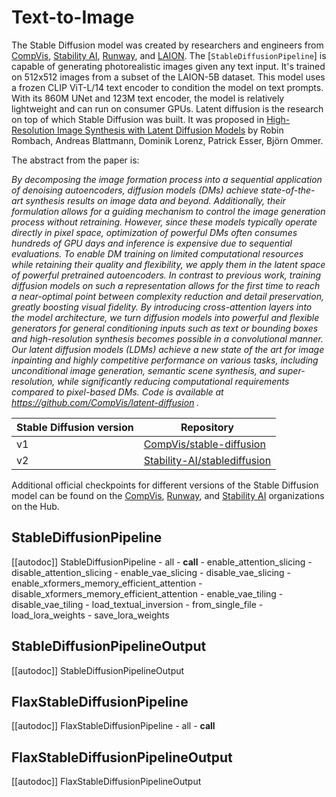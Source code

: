 <!--Copyright 2023 The HuggingFace Team. All rights reserved.

Licensed under the Apache License, Version 2.0 (the "License"); you may not use this file except in compliance with
the License. You may obtain a copy of the License at

http://www.apache.org/licenses/LICENSE-2.0

Unless required by applicable law or agreed to in writing, software distributed under the License is distributed on
an "AS IS" BASIS, WITHOUT WARRANTIES OR CONDITIONS OF ANY KIND, either express or implied. See the License for the
specific language governing permissions and limitations under the License.
-->

# Text-to-Image

The Stable Diffusion model was created by researchers and engineers from [CompVis](https://github.com/CompVis), [Stability AI](https://stability.ai/), [Runway](https://github.com/runwayml), and [LAION](https://laion.ai/). The [`StableDiffusionPipeline`] is capable of generating photorealistic images given any text input. It's trained on 512x512 images from a subset of the LAION-5B dataset. This model uses a frozen CLIP ViT-L/14 text encoder to condition the model on text prompts. With its 860M UNet and 123M text encoder, the model is relatively lightweight and can run on consumer GPUs. Latent diffusion is the research on top of which Stable Diffusion was built. It was proposed in [High-Resolution Image Synthesis with Latent Diffusion Models](https://huggingface.co/papers/2112.10752) by Robin Rombach, Andreas Blattmann, Dominik Lorenz, Patrick Esser, Björn Ommer.

The abstract from the paper is:

*By decomposing the image formation process into a sequential application of denoising autoencoders, diffusion models (DMs) achieve state-of-the-art synthesis results on image data and beyond. Additionally, their formulation allows for a guiding mechanism to control the image generation process without retraining. However, since these models typically operate directly in pixel space, optimization of powerful DMs often consumes hundreds of GPU days and inference is expensive due to sequential evaluations. To enable DM training on limited computational resources while retaining their quality and flexibility, we apply them in the latent space of powerful pretrained autoencoders. In contrast to previous work, training diffusion models on such a representation allows for the first time to reach a near-optimal point between complexity reduction and detail preservation, greatly boosting visual fidelity. By introducing cross-attention layers into the model architecture, we turn diffusion models into powerful and flexible generators for general conditioning inputs such as text or bounding boxes and high-resolution synthesis becomes possible in a convolutional manner. Our latent diffusion models (LDMs) achieve a new state of the art for image inpainting and highly competitive performance on various tasks, including unconditional image generation, semantic scene synthesis, and super-resolution, while significantly reducing computational requirements compared to pixel-based DMs. Code is available at https://github.com/CompVis/latent-diffusion .*


| Stable Diffusion version | Repository                                                                      |
|--------------------------|---------------------------------------------------------------------------------|
| v1                       | [CompVis/stable-diffusion](https://github.com/CompVis/stable-diffusion)         |
| v2                       | [Stability-AI/stablediffusion](https://github.com/Stability-AI/stablediffusion) |

Additional official checkpoints for different versions of the Stable Diffusion model can be found on the [CompVis](https://huggingface.co/CompVis), [Runway](https://huggingface.co/runwayml), and [Stability AI](https://huggingface.co/stabilityai) organizations on the Hub.

## StableDiffusionPipeline

[[autodoc]] StableDiffusionPipeline
	- all
	- __call__
	- enable_attention_slicing
	- disable_attention_slicing
	- enable_vae_slicing
	- disable_vae_slicing
	- enable_xformers_memory_efficient_attention
	- disable_xformers_memory_efficient_attention
	- enable_vae_tiling
	- disable_vae_tiling
	- load_textual_inversion
	- from_single_file
	- load_lora_weights
	- save_lora_weights

## StableDiffusionPipelineOutput

[[autodoc]] StableDiffusionPipelineOutput

## FlaxStableDiffusionPipeline

[[autodoc]] FlaxStableDiffusionPipeline
	- all
	- __call__

## FlaxStableDiffusionPipelineOutput

[[autodoc]] FlaxStableDiffusionPipelineOutput